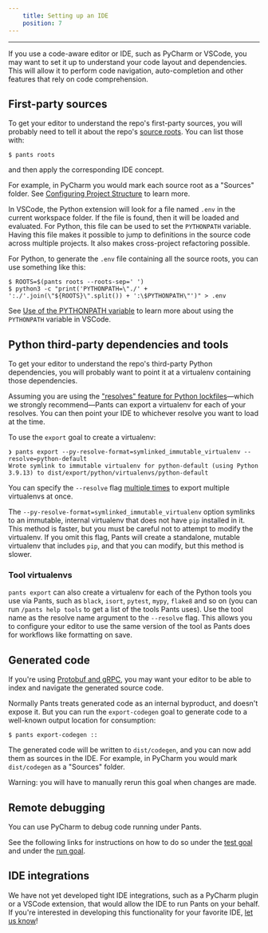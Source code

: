 ```yaml
---
    title: Setting up an IDE
    position: 7
---
```




---

If you use a code-aware editor or IDE, such as PyCharm or VSCode, you may want to set it up to understand your code layout and dependencies. This will allow it to perform code navigation, auto-completion and other features that rely on code comprehension.

First-party sources
-------------------

To get your editor to understand the repo's first-party sources, you will probably need to tell it about the repo's [source roots](doc:source-roots). You can list those with:

```shell
$ pants roots
```

and then apply the corresponding IDE concept. 

For example, in PyCharm you would mark each source root as a "Sources" folder. See [Configuring Project Structure](https://www.jetbrains.com/help/pycharm/configuring-project-structure.html) to learn more.

In VSCode, the Python extension will look for a file named `.env` in the current workspace folder. If the file is found, then it will be loaded and evaluated. For Python, this file can be used to set the `PYTHONPATH` variable. Having this file makes it possible to jump to definitions in the source code across multiple projects. It also makes cross-project refactoring possible.

For Python, to generate the `.env` file containing all the source roots, you can use something like this:

```shell
$ ROOTS=$(pants roots --roots-sep=' ')
$ python3 -c "print('PYTHONPATH=\"./' + ':./'.join(\"${ROOTS}\".split()) + ':\$PYTHONPATH\"')" > .env
```

See [Use of the PYTHONPATH variable](https://code.visualstudio.com/docs/python/environments#_use-of-the-pythonpath-variable) to learn more about using the `PYTHONPATH` variable in VSCode.

Python third-party dependencies and tools
-----------------------------------------

To get your editor to understand the repo's third-party Python dependencies, you will probably want to point it at a virtualenv containing those dependencies.

Assuming you are using the ["resolves" feature for Python lockfiles](doc:python-third-party-dependencies)—which we strongly recommend—Pants can export a virtualenv for each of your resolves. You can then point your IDE to whichever resolve you want to load at the time.

To use the `export` goal to create a virtualenv:

```
❯ pants export --py-resolve-format=symlinked_immutable_virtualenv --resolve=python-default
Wrote symlink to immutable virtualenv for python-default (using Python 3.9.13) to dist/export/python/virtualenvs/python-default
```

You can specify the `--resolve` flag [multiple times](doc:options#list-values) to export multiple virtualenvs at once.

The `--py-resolve-format=symlinked_immutable_virtualenv` option symlinks to an immutable, internal virtualenv that does not have `pip` installed in it. This method is faster, but you must be careful not to attempt to modify the virtualenv. If you omit this flag, Pants will create a standalone, mutable virtualenv that includes `pip`, and that you can modify, but this method is slower.

### Tool virtualenvs

`pants export` can also create a virtualenv for each of the Python tools you use via Pants, such as `black`, `isort`, `pytest`, `mypy`, `flake8` and so on (you can run `/pants help tools` to get a list of the tools Pants uses). Use the tool name as the resolve name argument to the `--resolve` flag. This allows you to configure your editor to use the same version of the tool as Pants does for workflows like formatting on save.


Generated code
--------------

If you're using [Protobuf and gRPC](doc:protobuf), you may want your editor to be able to index and navigate the generated source code. 

Normally Pants treats generated code as an internal byproduct, and doesn't expose it. But you can run the `export-codegen` goal to generate code to a well-known output location for consumption:

```shell
$ pants export-codegen ::
```

The generated code will be written to `dist/codegen`, and you can now add them as sources in the IDE. For example, in PyCharm you would mark `dist/codegen` as a "Sources" folder. 

Warning: you will have to manually rerun this goal when changes are made.

Remote debugging
----------------

You can use PyCharm to debug code running under Pants. 

See the following links for instructions on how to do so under the [test goal](doc:python-test-goal) and under the [run goal](doc:python-run-goal).

IDE integrations
----------------

We have not yet developed tight IDE integrations, such as a PyCharm plugin or a VSCode extension, that would allow the IDE to run Pants on your behalf. If you're interested in developing this functionality for your favorite IDE, [let us know](doc:the-pants-community)!

